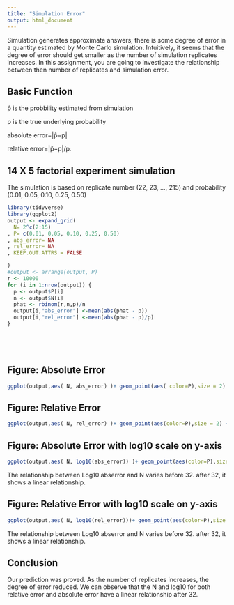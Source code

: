 ```yaml
---
title: "Simulation Error"
output: html_document
---
```



Simulation generates approximate answers; there is some degree of error in a quantity estimated by Monte Carlo simulation. Intuitively, it seems that the degree of error should get smaller as the number of simulation replicates increases. In this assignment, you are going to investigate the relationship between then number of replicates and simulation error.


## Basic Function 
p̂ is the probbility estimated from simulation

p is the true underlying probability 

absolute error=|p̂−p|

relative error=|p̂−p|/p.



## 14 X 5 factorial experiment simulation
The simulation is based on replicate number (22, 23, …, 215) and probability (0.01, 0.05, 0.10, 0.25, 0.50)
```r
library(tidyverse)
library(ggplot2)
output <- expand_grid(
  N= 2^c(2:15)
, P= c(0.01, 0.05, 0.10, 0.25, 0.50)
, abs_error= NA
, rel_error= NA
, KEEP.OUT.ATTRS = FALSE

)
#output <- arrange(output, P)
r <- 10000
for (i in 1:nrow(output)) {
  p <- output$P[i]
  n <- output$N[i]
  phat <- rbinom(r,n,p)/n
  output[i,"abs_error"] <-mean(abs(phat - p))
  output[i,"rel_error"] <-mean(abs(phat - p)/p)
}






```


## Figure: Absolute Error
```r
ggplot(output,aes( N, abs_error) )+ geom_point(aes( color=P),size = 2) + geom_line(aes(group = P,color=P),size = 1) + scale_x_continuous(trans = "log2") + xlab("N (log2 scale)")  
```



## Figure: Relative Error 
```r
ggplot(output,aes( N, rel_error) )+ geom_point(aes(color=P),size = 2) + geom_line(aes(group = P,color=P),size = 1) + scale_x_continuous(trans = "log2") + xlab("N (log2 scale)") 

```

## Figure: Absolute Error with log10 scale on y-axis

```r

ggplot(output,aes( N, log10(abs_error)) )+ geom_point(aes(color=P),size = 2) + geom_line(aes(group = P,color=P),size = 1) + scale_x_continuous(trans = "log2") + xlab("N (log2 scale)") 
```
The relationship between Log10 abserror and N varies before 32. after 32, it shows a linear relationship. 

## Figure: Relative Error with log10 scale on y-axis

```r
ggplot(output,aes( N, log10(rel_error)))+ geom_point(aes(color=P),size = 2) + geom_line(aes(group = P,color=P),size = 1) + scale_x_continuous(trans = "log2") + xlab("N (log2 scale)") 
```
The relationship between Log10 abserror and N varies before 32. after 32, it shows a linear relationship. 

## Conclusion 
Our prediction was proved. As the number of replicates increases, the degree of error reduced. We can observe that the N and log10 for both relative error and absolute error have a linear relationship after 32.  